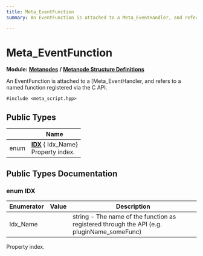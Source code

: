 ```yaml
---
title: Meta_EventFunction
summary: An EventFunction is attached to a Meta_EventHandler, and refers to a named function registered via the C API. 

---
```


# Meta_EventFunction

**Module:** **[Metanodes](../Modules/group__api__metanodes.mdx)** **/** **[Metanode Structure Definitions](../Modules/group__api__metadefs.mdx)**



An EventFunction is attached to a [Meta_EventHandler, and refers to a named function registered via the C API. 


`#include <meta_script.hpp>`

## Public Types

|                | Name           |
| -------------- | -------------- |
| enum| **[IDX](../Classes/struct_meta___event_function.mdx#enum-idx)** { Idx_Name}<br />Property index.  |

## Public Types Documentation

### enum IDX

| Enumerator | Value | Description |
| ---------- | ----- | ----------- |
| Idx_Name | | string - The name of the function as registered through the API (e.g. pluginName_someFunc)   |



Property index. 

